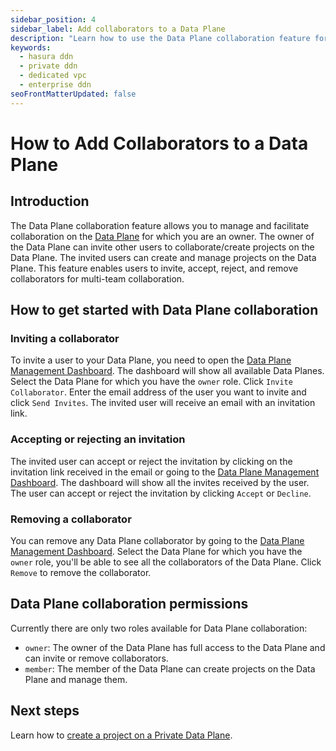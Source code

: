 ```yaml
---
sidebar_position: 4
sidebar_label: Add collaborators to a Data Plane
description: "Learn how to use the Data Plane collaboration feature for Private DDN."
keywords:
  - hasura ddn
  - private ddn
  - dedicated vpc
  - enterprise ddn
seoFrontMatterUpdated: false
---
```



# How to Add Collaborators to a Data Plane

## Introduction

The Data Plane collaboration feature allows you to manage and facilitate collaboration on the
[Data Plane](/reference/ddn-topology-architecture.mdx#data-plane) for which you are an owner. The owner of the Data
Plane can invite other users to collaborate/create projects on the Data Plane. The invited users can create and manage
projects on the Data Plane. This feature enables users to invite, accept, reject, and remove collaborators for
multi-team collaboration.

## How to get started with Data Plane collaboration

### Inviting a collaborator

To invite a user to your Data Plane, you need to open the
[Data Plane Management Dashboard](https://console.hasura.io/data-plane/). The dashboard will show all available Data
Planes. Select the Data Plane for which you have the `owner` role. Click `Invite Collaborator`. Enter the email address
of the user you want to invite and click `Send Invites`. The invited user will receive an email with an invitation link.

<Thumbnail src="/img/deployment/invite_data_plane_collaborator.png" alt="Invite Data Plane Collaborator" />

### Accepting or rejecting an invitation

The invited user can accept or reject the invitation by clicking on the invitation link received in the email or going
to the [Data Plane Management Dashboard](https://console.hasura.io/data-plane/). The dashboard will show all the invites
received by the user. The user can accept or reject the invitation by clicking `Accept` or `Decline`.

<Thumbnail src="/img/deployment/accept_reject_data_plane_invitation.png" alt="Accept or Reject Data Plane Invitation" />

### Removing a collaborator

You can remove any Data Plane collaborator by going to the
[Data Plane Management Dashboard](https://console.hasura.io/data-plane/). Select the Data Plane for which you have the
`owner` role, you'll be able to see all the collaborators of the Data Plane. Click `Remove` to remove the collaborator.

<Thumbnail src="/img/deployment/remove_data_plane_collaborator.png" alt="Remove Data Plane Collaborator" />

## Data Plane collaboration permissions

Currently there are only two roles available for Data Plane collaboration:

- `owner`: The owner of the Data Plane has full access to the Data Plane and can invite or remove collaborators.
- `member`: The member of the Data Plane can create projects on the Data Plane and manage them.

## Next steps

Learn how to [create a project on a Private Data Plane](/private-ddn/create-a-project-on-a-data-plane.mdx).
